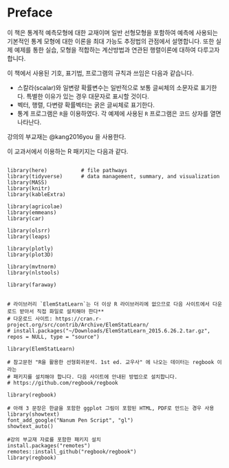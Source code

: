 # Preface {.unnumbered}



이 책은 통계적 예측모형에 대한 교재이며  일반 선형모형을 포함하여 예측에 사용되는 기본적인 통계 모형에 대한 이론을 최대 가능도 추정법의 관점에서 설명합니다.  또한 실제 예제를 통한 실습, 모형을 적합하는 계산방법과 연관된 행렬이론에 대하여 다루고자 합니다.

::: {.callout-note}
이 책에서 사용된 기호, 표기법, 프로그램의 규칙과 쓰임은 다음과 같습니다.

- 스칼라(scalar)와 일변량 확률변수는 일반적으로  보통 글씨체의 소문자로  표기한다. 특별한 이유가 있는 경우 대문자로 표시할 것이다. 
- 벡터, 행렬, 다변량 확률벡터는 굵은 글씨체로 표기한다.
- 통계 프로그램은 `R`을 이용하였다. 각 예제에 사용된 `R` 프로그램은 코드 상자를 열면 나타난다. 
:::

강의의 부교재는 @kang2016you 을 사용한다.

이 교과서에서 이용하는 R 패키지는 다음과 같다.

```

library(here)           # file pathways
library(tidyverse)      # data management, summary, and visualization
library(MASS)
library(knitr)
library(kableExtra)

library(agricolae)
library(emmeans)
library(car)

library(olsrr)
library(leaps)

library(plotly)
library(plot3D)

library(mvtnorm)
library(nlstools)

library(faraway)


# 라이브러리 `ElemStatLearn`는 더 이상 R 라이브러리에 없으므로 다음 사이트에서 다운로드 받아서 직접 화일로 설치해야 한다**
# 다운로드 사이트: https://cran.r-project.org/src/contrib/Archive/ElemStatLearn/
# install.packages("~/Downloads/ElemStatLearn_2015.6.26.2.tar.gz", repos = NULL, type = "source")

library(ElemStatLearn)

# 참고문헌 "R을 활용한 선형회귀분석. 1st ed. 교우사" 에 나오는 데이터는 regbook 이라는
# 패키지를 설치해야 합니다. 다음 사이트에 안내된 방법으로 설치합니다.
# https://github.com/regbook/regbook

library(regbook)

# 아래 3 문장은 한글을 포함한 ggplot 그림이 포함된 HTML, PDF로 만드는 경우 사용
library(showtext)
font_add_google("Nanum Pen Script", "gl")
showtext_auto()

#강의 부교재 자료를 포함한 패키지 설치
install.packages("remotes")
remotes::install_github("regbook/regbook")
library(regbook)
```
